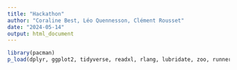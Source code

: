```yaml
---
title: "Hackathon"
author: "Coraline Best, Léo Quennesson, Clément Rousset"
date: "2024-05-14"
output: html_document
---
```


```r
library(pacman)
p_load(dplyr, ggplot2, tidyverse, readxl, rlang, lubridate, zoo, runner, TraMineR, DBI, RPostgreSQL)

```

